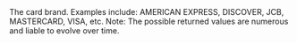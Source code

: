   

<ParamField body="Brand" type="string">     
The card brand. Examples include: AMERICAN EXPRESS, DISCOVER, JCB, MASTERCARD, VISA, etc.  
Note: The possible returned values are numerous and liable to evolve over time. 
</ParamField>
